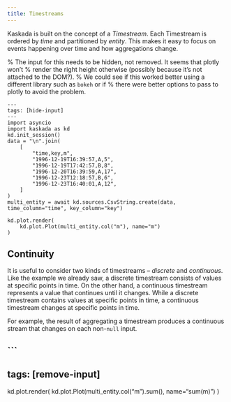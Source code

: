 ```yaml
---
title: Timestreams
---
```


Kaskada is built on the concept of a _Timestream_.
Each Timestream is ordered by _time_ and partitioned by _entity_.
This makes it easy to focus on events happening over time and how aggregations change.

% The input for this needs to be hidden, not removed. It seems that plotly won't
% render the right height otherwise (possibly because it's not attached to the DOM?).
% We could see if this worked better using a different library such as `bokeh` or if
% there were better options to pass to plotly to avoid the problem.
```
---
tags: [hide-input]
---
import asyncio
import kaskada as kd
kd.init_session()
data = "\n".join(
    [
        "time,key,m",
        "1996-12-19T16:39:57,A,5",
        "1996-12-19T17:42:57,B,8",
        "1996-12-20T16:39:59,A,17",
        "1996-12-23T12:18:57,B,6",
        "1996-12-23T16:40:01,A,12",
    ]
)
multi_entity = await kd.sources.CsvString.create(data, time_column="time", key_column="key")

kd.plot.render(
    kd.plot.Plot(multi_entity.col("m"), name="m")
)
```

## Continuity

It is useful to consider two kinds of timestreams -- _discrete_ and _continuous_.
Like the example we already saw, a discrete timestream consists of values at specific points in time.
On the other hand, a continuous timestream represents a value that continues until it changes.
While a discrete timestream contains values at specific points in time, a continuous timestream changes at specific points in time.

For example, the result of aggregating a timestream produces a continuous stream that changes on each non-`null` input.

```
---
tags: [remove-input]
---
kd.plot.render(
    kd.plot.Plot(multi_entity.col("m").sum(), name="sum(m)")
)